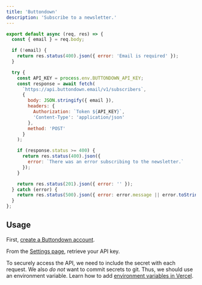 ```yaml
---
title: 'Buttondown'
description: 'Subscribe to a newsletter.'
---
```


```js
export default async (req, res) => {
  const { email } = req.body;

  if (!email) {
    return res.status(400).json({ error: 'Email is required' });
  }

  try {
    const API_KEY = process.env.BUTTONDOWN_API_KEY;
    const response = await fetch(
      `https://api.buttondown.email/v1/subscribers`,
      {
        body: JSON.stringify({ email }),
        headers: {
          Authorization: `Token ${API_KEY}`,
          'Content-Type': 'application/json'
        },
        method: 'POST'
      }
    );

    if (response.status >= 400) {
      return res.status(400).json({
        error: `There was an error subscribing to the newsletter.`
      });
    }

    return res.status(201).json({ error: '' });
  } catch (error) {
    return res.status(500).json({ error: error.message || error.toString() });
  }
};
```

## Usage

<Step number={1} title="Create Buttondown Account" />

First, [create a Buttondown account](https://buttondown.email).

<Step number={2} title="Find API Key" />

From the [Settings page](https://buttondown.email/settings), retrieve your API key.

<Step number={3} title="Add Environment Variables" />

To securely access the API, we need to include the secret with each request.
We also _do not_ want to commit secrets to git. Thus, we should use an environment variable.
Learn how to add [environment variables in Vercel](https://vercel.com/docs/environment-variables).
